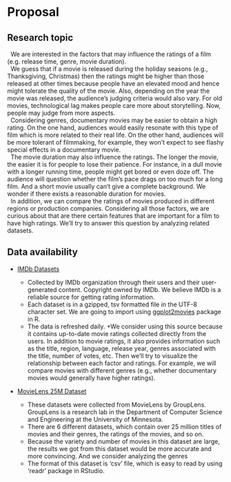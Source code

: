 # Proposal

## Research topic

|   We are interested in the factors that may influence the ratings of a film (e.g. release time, genre, movie duration). 

|   We guess that if a movie is released during the holiday seasons (e.g., Thanksgiving, Christmas) then the ratings might be higher than those released at other times because people have an elevated mood and hence might tolerate the quality of the movie. Also, depending on the year the movie was released, the audience’s judging criteria would also vary. For old movies, technological lag makes people care more about storytelling. Now, people may judge from more aspects. 

|   Considering genres, documentary movies may be easier to obtain a high rating. On the one hand, audiences would easily resonate with this type of film which is more related to their real life. On the other hand, audiences will be more tolerant of filmmaking, for example, they won’t expect to see flashy special effects in a documentary movie. 

|   The movie duration may also influence the ratings. The longer the movie, the easier it is for people to lose their patience. For instance, in a dull movie with a longer running time, people might get bored or even doze off. The audience will question whether the film’s pace drags on too much for a long film. And a short movie usually can’t give a complete background. We wonder if there exists a reasonable duration for movies.

|   In addition, we can compare the ratings of movies produced in different regions or production companies. Considering all those factors, we are curious about that are there certain features that are important for a film to have high ratings. We’ll try to answer this question by analyzing related datasets.



## Data availability

* [IMDb Datasets](https://www.imdb.com/interfaces/)         

  + Collected by IMDb organization through their users and their user-generated content. Copyright owned by IMDb. We believe IMDb is a reliable source for getting rating information.
  + Each dataset is in a gzipped, tsv formatted file in the UTF-8 character set. We are going to import using [ggplot2movies](https://cran.r-project.org/web/packages/ggplot2movies/index.html) package in R. 
  + The data is refreshed daily. 
  +We consider using this source because it contains up-to-date movie ratings collected directly from the users. In addition to movie ratings, it also provides information such as the title, region, language, release year, genres associated with the title, number of votes, etc. Then we’ll try to visualize the relationship between each factor and ratings. For example, we will compare movies with different genres (e.g., whether documentary movies would generally have higher ratings). 



* [MovieLens 25M Dataset](https://grouplens.org/datasets/movielens/)
  + These datasets were collected from MovieLens by GroupLens. GroupLens is a research lab in the Department of Computer Science and Engineering at the University of Minnesota. 
  + There are 6 different datasets, which contain over 25 million titles of movies and their genres, the ratings of the movies, and so on. 
  + Because the variety and number of movies in this dataset are large, the results we got from this dataset would be more accurate and more convincing. And we consider analyzing the genres 
  + The format of this dataset is ‘csv’ file, which is easy to read by using ‘readr’ package in RStudio. 
 




